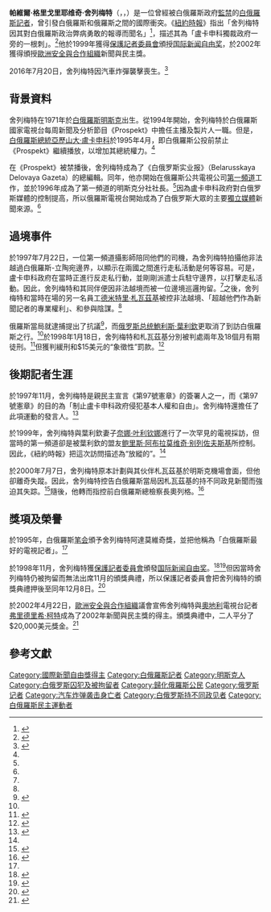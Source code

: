 {{Infobox person
| name        = 帕維爾·舍列梅特
| image       = Sheremet at Open Library debate 140928.jpg
| alt         =
| caption     = 
| birth_name  = 
| birth_date  = 1971年11月28日
| birth_place = [[蘇聯|蘇聯]][[白俄羅斯|白俄羅斯]][[明斯克|明斯克]]
| death_date  = {{Death date and age|df=yes|2016|7|20|1971|11|28}} 
| death_place = [[烏克蘭|烏克蘭]][[基輔|基輔]]
| nationality = {{BLR}}
| other_names = 
| known_for   = 持不同政見新聞、1997年監禁
| occupation  = 記者
| awards      = [[国际新闻自由奖|国际新闻自由奖]]（1998年）<br>[[歐洲安全與合作組織|歐洲安全與合作組織]]新聞與民主獎（2002年）
}}

'''帕維爾·格里戈里耶维奇·舍列梅特'''（{{lang-be|Павел Рыгоравіч Шарамет}}，{{lang-ru|Па́вел Григо́рьевич Шереме́т}}，{{bd|1971年|11月28日|2016年|7月20日}}）是一位曾經被白俄羅斯政府[[監禁|監禁]]的[[白俄羅斯|白俄羅斯]][[記者|記者]]，曾引發白俄羅斯和俄羅斯之間的國際衝突。《[[紐約時報|紐約時報]]》指出「舍列梅特因其對白俄羅斯政治弊病勇敢的報導而聞名」<ref name=NYT1>{{cite web |url=http://www.nytimes.com/1999/09/27/world/under-fire-yeltsin-is-defended-by-his-wife.html?pagewanted=all&src=pm |title=Under Fire, Yeltsin Is Defended By His Wife |author=Michael R. Gordon |date=1999-09-27 |work=The New York Times |accessdate=2013-03-26 |archive-date=2020-05-11 |archive-url=https://web.archive.org/web/20200511184237/https://www.nytimes.com/1999/09/27/world/under-fire-yeltsin-is-defended-by-his-wife.html?pagewanted=all&src=pm |dead-url=no }}</ref>，描述其為「盧卡申科獨裁政府一旁的一根刺」。<ref name=NYT2>{{cite web |url=http://www.nytimes.com/1997/10/09/world/reporter-for-russian-tv-freed-by-belarus-easing-tensions.html |title=Reporter for Russian TV Freed By Belarus, Easing Tensions |author=Michael R. Gordon |date=1997-10-09 |work=The New York Times |accessdate=2013-03-26 |archive-date=2020-11-27 |archive-url=https://web.archive.org/web/20201127091953/https://www.nytimes.com/1997/10/09/world/reporter-for-russian-tv-freed-by-belarus-easing-tensions.html |dead-url=no }}</ref>他於1999年獲得[[保護記者委員會|保護記者委員會]]頒授[[国际新闻自由奖|国际新闻自由奖]]，於2002年獲得頒授[[歐洲安全與合作組織|歐洲安全與合作組織]]新聞與民主獎。

2016年7月20日，舍列梅特因汽車炸彈襲擊喪生。<ref>{{Cite web |url=http://www.nytimes.com/2016/07/21/world/europe/pavel-sheremet-kiev-car-bomb.html |title=Pavel Sheremet, Journalist in Ukraine, Is Killed in Car Bombing |access-date=2016-07-24 |archive-date=2016-07-26 |archive-url=https://web.archive.org/web/20160726175152/http://www.nytimes.com/2016/07/21/world/europe/pavel-sheremet-kiev-car-bomb.html |dead-url=no }}</ref>

==背景資料==
舍列梅特在1971年於[[白俄羅斯|白俄羅斯]][[明斯克|明斯克]]出生。從1994年開始，舍列梅特於白俄羅斯國家電視台每周新聞及分析節目《Prospekt》中擔任主播及製片人一職。但是，[[白俄羅斯總統|白俄羅斯總統]][[亞歷山大·盧卡申科|亞歷山大·盧卡申科]]於1995年4月，即白俄羅斯公投前禁止《Prospekt》繼續播放，以增加其總統權力。<ref name=CPJ/>

在《Prospekt》被禁播後，舍列梅特成為了《白俄罗斯实业报》（Belarusskaya Delovaya Gazeta）的總編輯。同年，他亦開始在俄羅斯公共電視公司[[第一频道_(俄罗斯)|第一頻道]]工作，並於1996年成為了第一頻道的明斯克分社社長。<ref name=CPJ/>因為盧卡申科政府對白俄罗斯媒體的控制提高，所以俄羅斯電視台開始成為了白俄罗斯大眾的主要[[獨立媒體|獨立媒體]]新聞來源。<ref name=CPJ/>

==過境事件==
於1997年7月22日，一位第一頻道攝影師陪同他們的司機，為舍列梅特拍攝他非法越過白俄羅斯-立陶宛邊界，以顯示在兩國之間進行走私活動是何等容易。可是，盧卡申科政府在當時正進行反走私行動，並剛剛派遣士兵駐守邊界，以打擊走私活動。因此，舍列梅特和其同伴便因非法越境而被一位邊境巡邏拘留。<ref name=CPJ/>之後，舍列梅特和當時在場的另一名員工[[德米特里·札瓦茲基|德米特里·札瓦茲基]]被控非法越境、「超越他們作為新聞記者的專業權利」、和參與陰謀。<ref name=CPJ/>

俄羅斯當局就逮捕提出了抗議<ref>{{cite web |url=http://news.bbc.co.uk/2/hi/europe/40384.stm |title=Trial of Russian journalists in Belarus postponed |date=1997-12-18 |publisher=BBC News |accessdate=2013-03-26 |archive-date=2020-05-11 |archive-url=https://web.archive.org/web/20200511185227/http://news.bbc.co.uk/2/hi/europe/40384.stm |dead-url=no }}</ref>，而[[俄罗斯总统|俄罗斯总统]][[鮑利斯·尼古拉耶維奇·葉利欽|鮑利斯·葉利欽]]更取消了到訪白俄羅斯之行。<ref name=BBC2/>於1998年1月18日，舍列梅特和札瓦茲基分別被判處兩年及18個月有期徒刑。<ref name=BBC2>{{cite web |url=http://news.bbc.co.uk/2/hi/europe/51372.stm |title=Two Belarussian journalists sentenced for border violations |date=1998-01-28 |publisher=BBC News |accessdate=2013-03-26 |archive-date=2020-05-11 |archive-url=https://web.archive.org/web/20200511185231/http://news.bbc.co.uk/2/hi/europe/51372.stm |dead-url=no }}</ref>但獲判緩刑和$15美元的“象徵性”罰款。<ref>{{cite web |url=http://www.nytimes.com/1998/03/25/world/journalists-lose-in-court.html |title=Journalists Lose in Court |date=1998-03-25 |work=The New York Times |accessdate=2013-03-26 |archive-date=2020-05-11 |archive-url=https://web.archive.org/web/20200511185245/https://www.nytimes.com/1998/03/25/world/journalists-lose-in-court.html |dead-url=no }}</ref>

==後期記者生涯==
於1997年11月，舍列梅特是親民主宣言《第97號憲章》的簽署人之一，而《第97號憲章》的目的為「制止盧卡申科政府侵犯基本人權和自由」。舍列梅特還擔任了此項運動的發言人。<ref>{{cite web |url=http://news.bbc.co.uk/2/hi/europe/29562.stm |title=Belarus government accused of human rights abuses |date=1997-11-11 |publisher=BBC News |accessdate=2013-03-26 |archive-date=2013-12-02 |archive-url=https://web.archive.org/web/20131202222905/http://news.bbc.co.uk/2/hi/europe/29562.stm |dead-url=no }}</ref>

於1999年，舍列梅特與葉利欽妻子[[奈娜·叶利钦娜|奈娜·叶利钦娜]]進行了一次罕見的電視採訪，但當時的第一頻道卻是被葉利欽的盟友[[鲍里斯·阿布拉莫维奇·别列佐夫斯基|鲍里斯·阿布拉莫维奇·别列佐夫斯基]]所控制。因此，《紐約時報》把這次訪問描述為“放縱的”。<ref name=NYT1 />

於2000年7月7日，舍列梅特原本計劃與其伙伴札瓦茲基於明斯克機場會面，但他卻離奇失蹤。因此，舍列梅特控告白俄羅斯當局因札瓦茲基的持不同政見新聞而強迫其失踪。<ref>{{cite web |url=http://news.bbc.co.uk/2/hi/europe/824987.stm |title=Cameraman disappears in Belarus |date=2000-07-08 |accessdate=2013-03-26 |archive-date=2020-05-11 |archive-url=https://web.archive.org/web/20200511184215/http://news.bbc.co.uk/2/hi/europe/824987.stm |dead-url=no }}</ref>隨後，他轉而指控前白俄羅斯總檢察長奧列格。<ref>{{cite web |url=http://news.bbc.co.uk/2/hi/europe/1531159.stm |title=Belarus protests spotlight disappeared |date=2001-09-07 |publisher=BBC News |accessdate=2013-03-26 |archive-date=2020-05-11 |archive-url=https://web.archive.org/web/20200511184241/http://news.bbc.co.uk/2/hi/europe/1531159.stm |dead-url=no }}</ref>

==獎項及榮譽==
於1995年，白俄羅斯[[国际笔会|笔会]]頒予舍列梅特阿達莫維奇獎，並把他稱為「白俄羅斯最好的電視記者」。<ref name=CPJ />

於1998年11月，舍列梅特獲[[保護記者委員會|保護記者委員會]]頒發[[国际新闻自由奖|国际新闻自由奖]]。<ref name=CPJ>{{cite web |url=http://cpj.org/awards/1998/sheremet-bio.php |title=1998 Press Freedom Awards – Sheremet |year=1998 |publisher=Committee to Protect Journalists |accessdate=2013-03-26 |archive-date=2012-01-17 |archive-url=https://web.archive.org/web/20120117060914/http://www.cpj.org/awards/1998/sheremet-bio.php |dead-url=no }}</ref><ref>{{cite web |url=http://cpj.org/awards/ |title=CPJ International Press Freedom Awards 2011 |year=2011 |publisher=Committee to Protect Journalists |accessdate=2013-03-26 |archive-date=2012-01-18 |archive-url=https://web.archive.org/web/20120118041300/https://www.cpj.org/awards/ |dead-url=no }}</ref>但因當時舍列梅特仍被拘留而無法出席11月的頒獎典禮，所以保護記者委員會把舍列梅特的頒獎典禮押後至同年12月8日。<ref>{{cite web |url=http://www.ifex.org/1998/12/15/cpj_presents_award_to_pavel_sheremet/ |title=CPJ Presents Award to Pavel Sheremet in Belarus |date=1998-12-15 |publisher=International Freedom of Expression Exchange |accessdate=2013-03-26 |archive-url=https://web.archive.org/web/20160816211556/http://www.ifex.org/1998/12/15/cpj_presents_award_to_pavel_sheremet/ |archive-date=2016-08-16 |dead-url=yes }}</ref>

於2002年4月22日，[[歐洲安全與合作組織|歐洲安全與合作組織]]議會宣佈舍列梅特與[[奧地利|奧地利]]電視台記者[[弗里德里希·柯特|弗里德里希·柯特]]成為了2002年新聞與民主獎的得主。頒獎典禮中，二人平分了$20,000美元獎金。<ref>{{cite web |url=http://www.osce.org/pa/54293 |title=OSCE Prize for Journalism and Democracy in 2002 goes to Friedrich Orter and Pavel Sheremet |date=2002-04-22 |publisher=Organization for Security and Co-operation in Europe |accessdate=2013-03-26 |archive-date=2020-11-27 |archive-url=https://web.archive.org/web/20201127172559/https://www.osce.org/pa/54293 |dead-url=no }}</ref>

==參考文獻==
{{Reflist|2}}

{{DEFAULTSORT:Sheremet, Pavel}}
{{國際新聞自由獎獲得者}}

{{Authority control}}

[[Category:國際新聞自由獎得主|Category:國際新聞自由獎得主]]
[[Category:白俄羅斯記者|Category:白俄羅斯記者]]
[[Category:明斯克人|Category:明斯克人]]
[[Category:白俄罗斯囚犯及被拘留者|Category:白俄罗斯囚犯及被拘留者]]
[[Category:歸化俄羅斯公民|Category:歸化俄羅斯公民]]
[[Category:俄罗斯记者|Category:俄罗斯记者]]
[[Category:汽车炸弹袭击身亡者|Category:汽车炸弹袭击身亡者]]
[[Category:白俄罗斯持不同政见者|Category:白俄罗斯持不同政见者]]
[[Category:白俄羅斯民主運動者|Category:白俄羅斯民主運動者]]